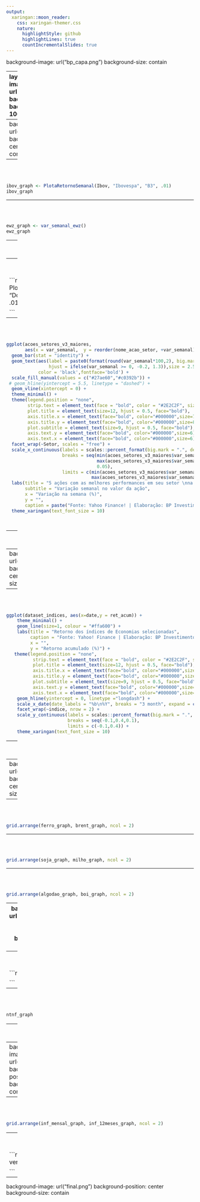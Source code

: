 ---
output:
  xaringan::moon_reader:
    css: xaringan-themer.css
    nature:
      highlightStyle: github
      highlightLines: true
      countIncrementalSlides: true
---
background-image: url("bp_capa.png")
background-size: contain

---
layout:true
background-image: url("BP_BP_Hor_PB.png")
background-size: 300px
background-position: 100% 0.5%


```{r, include=FALSE, warning=FALSE}

options(htmltools.dir.version = FALSE)

### Tamanho padrão dos gráficos -----------------
knitr::opts_chunk$set(
  fig.width=9,
  fig.height=6, 
  fig.retina=3,
 # fig.showtext = TRUE,
  out.width = "100%",
  cache = FALSE,
  echo = TRUE,
  message = FALSE, 
  warning = FALSE,
  fig.show = TRUE,
  hiline = TRUE
)


library(xaringanthemer)

xaringanthemer::style_mono_light(base_color = "#3c3c3c")


library(tidyverse)
library(Cairo)
library(gridExtra)
library(lubridate)
library(kableExtra)
library(readxl)
library(formattable)
library(sidrar)
library(rbcb)
library(ipeadatar)
library(fredr)
library(ggthemes)
library(qrmdata)
library(quantmod)
library(tidyquant)
library(ralger)
library(PerformanceAnalytics)
library(gridExtra)
library(reticulate)
library(Quandl)
library(timetk)
library(scales)
library(GetTDData)
library(RColorBrewer)
library(ggrepel)
library(XML)
library(glue)
library(bizdays)

options(scipen = 999)


```


```{r, include=FALSE, warning=FALSE}

# segunda-feira
dt_inicio_semana = as.Date("2021-11-08")

# sexta-feira
dt_fim_semana = as.Date("2021-11-12")
dt_commoditie_final_semana = "12/11/2021"


#setwd("C:\\Users\\pc\\Desktop\\BP_Investimentos\\BPMacro\\docs")
#setwd("C:\\Users\\BI-Assessor\\Desktop\\BP_Investimentos\\BPMacro\\docs")


# Configura API Fred
fred_key <- "5b0e1127100c4f575b6f76a23fcdfcfe"
fredr_set_key(fred_key)


################################################################################
######## Função - Leitura ------------------------------------------------------
################################################################################

LimpaBase <- function(Tabela){
  
  Tabela %>%
    mutate(Semana = epiweek(date),
           Ano = year(date)) %>%
    filter(!is.na(value))
}

TabelaVix <- data.frame(date = as.Date("2021-09-24"), # inserir última sexta-feira
                        series_id = "VIXCLS",
                        value = 17.75, # inserir último valor da sexta-feira
                        realtime_start = NA,
                        realtime_end = NA,
                        Semana = 38, # aumentar número da semana
                        Ano = 2021)

################################################################################
######## Baixa Tabelas ---------------------------------------------------------
################################################################################

DJCA <- fredr("DJCA") %>%
  LimpaBase()

SP500 <- fredr("SP500") %>%
  LimpaBase()

Vix <- fredr("VIXCLS") %>%
  LimpaBase() %>%
  bind_rows(TabelaVix)

Ibov <- ipeadata("GM366_IBVSP366") %>%
  LimpaBase()


Dolar <- ipeadata("GM366_ERC366") %>%
  LimpaBase()


Euro <- ipeadata("GM366_EUROC366") %>%
  LimpaBase()


################################################################################
####### Define função que plota retorno semanal --------------------------------
################################################################################

PlotaRetornoSemanal <- function(Tabela, Nome, Fonte, step) {
  
  DataMaisRecente = as.character.Date(max(Tabela$date[is.numeric(Tabela$value)]), 
                                      format = "%d/%m/%Y")
  
  
  ### condição para registrar negativos e positivos com cores diferentes ### 
  
  Tabela <- Tabela %>%
    group_by(Ano, Semana) %>%
    filter(date == max(date)) %>%
    ungroup() %>%
    mutate(VarSemanal = value/lag(value)-1) %>%
    filter(Ano == 2021) %>%
    select(VarSemanal, Semana) %>% 
    mutate(Color = ifelse(VarSemanal < 0, "negativo","green"))
    

    ggplot(Tabela, aes(x = Semana,  y = VarSemanal, fill = Color)) + 
    geom_col() + 
    geom_text(aes(label = paste0(format(round(VarSemanal*100,2), big.mark = ".", decimal.mark = ","),"%"),
                  vjust = ifelse(VarSemanal >= 0, -0.5, 1.5)),size = 2.5,
                  color = 'black',fontface='bold') +
    scale_fill_manual(values = c("#27ae60","#c0392b")) +
    geom_hline(yintercept = 0) +
    theme_minimal() +
    scale_y_continuous(labels = scales::percent_format(big.mark = ".", decimal.mark = ","),
                       breaks = seq(-1,1,step),
                       limits = c(min(Tabela$VarSemanal)-0.005, max(Tabela$VarSemanal)+0.005)) + 
  theme(legend.position = "none",
          strip.text = element_text(face = "bold", color = "#2E2C2F", size = "11"),
          plot.title = element_text(size=15, hjust = 0.5, face="bold"),
          axis.title.x = element_text(face="bold", color="#000000",size = 9),
          axis.title.y = element_text(face="bold", color="#000000",size = 9),
          plot.subtitle = element_text(size=9, hjust = 0.5, face="bold"),
          axis.text.y = element_text(face="bold", color="#000000",size = 9),
          axis.text.x = element_text(face="bold", color="#000000",size = 9)) +
    labs(title = paste(Nome, "-", "Variação Semanal"), y = "Variação",
         subtitle = paste("Última atualização:", 
                          DataMaisRecente),
         caption = paste("Fonte:", Fonte, "| Elaboração: BP Investimentos")) +
    scale_x_continuous(breaks = 1:52, expand = c(0,0.5)) +
    theme_xaringan(text_font_size = 10)
  

}


####################################################################################
###### EWZ -------------------------------------------------------------------------
####################################################################################


var_semanal_ewz <- function() {
  
  
  # Obtain Treasury yield data
  ewz <- getSymbols(Symbols = "EWZ", src = "yahoo", auto.assign = FALSE)
  
  
  # coluna com data
  ewz <- data.frame(date=index(ewz), coredata(ewz))
  
  # filtrando a partir de 2020
  ewz_fil <- ewz %>%
    dplyr::select(date, EWZ.Close) %>% 
    dplyr::rename(Close = "EWZ.Close") %>% 
    dplyr::filter(date >= "2021-01-01")
  
  # removendo NA
  ewz_fil <- na.omit(ewz_fil)
  
  ewz_fil_var <- ewz_fil %>%
  #  filter(date >= "2021-01-01") %>%
    as.data.frame() %>% 
    mutate(dia = weekdays(date),
           semana = epiweek(date)) %>% 
    filter(dia %in% c("segunda-feira", "sexta-feira")) %>% 
    mutate(var_semanal =  Close/lag(Close)-1) %>% 
    filter(dia %in% c("sexta-feira")) %>% 
    mutate(Color = ifelse(var_semanal < 0, "negativo","green"))
  
  

  DataMaisRecente <- ewz_fil_var %>% 
    slice(which.max(date)) %>% 
    select(date)
  
  
  
  graph_ewz <- ggplot(ewz_fil_var, aes(x = semana,  y = var_semanal, fill = Color)) + 
    geom_col() + 
    geom_text(aes(label = paste0(format(round(var_semanal*100,2), big.mark = ".", decimal.mark = ","),"%"),
                  vjust = ifelse(var_semanal >= 0, -0.5, 1.5)),size = 2.5,
              color = 'black',fontface='bold') +
   scale_fill_manual(values = c("#27ae60","#c0392b")) +
    geom_hline(yintercept = 0) +
    theme_minimal() +
     scale_y_continuous(labels = scales::percent_format(big.mark = ".", decimal.mark = ","),
                       breaks = seq(-1,1,0.05),
                       limits = c(min(ewz_fil_var$var_semanal)-0.05,max(ewz_fil_var$var_semanal)+ 0.05)) + 
     theme(legend.position = "none",
          strip.text = element_text(face = "bold", color = "#2E2C2F", size = "11"),
          plot.title = element_text(size=15, hjust = 0.5, face="bold"),
          axis.title.x = element_text(face="bold", color="#000000",size = 9),
          axis.title.y = element_text(face="bold", color="#000000",size = 9),
          plot.subtitle = element_text(size=9, hjust = 0.5, face="bold"),
          axis.text.y = element_text(face="bold", color="#000000",size = 9),
          axis.text.x = element_text(face="bold", color="#000000",size = 9)) +
    labs(title = paste("EWZ - Variação Semanal"),
         y = "Variação",
         x = "Semana",
         subtitle = paste("Última atualização:", 
                          format(DataMaisRecente, "%d/%m/%Y")),
         caption = paste("Fonte: Yahoo Finance! | Elaboração: BP Investimentos")) +
    scale_x_continuous(breaks = 1:52, expand = c(0,0.5)) +
    theme_xaringan(text_font_size = 10)
  
  

  
  return(graph_ewz)
  
  
}


##########################################################################################
############## Variação semanal ações ----------------------------------------------------
##########################################################################################


#################################################################
##### Função para capturar dados de setores ---------------------
#################################################################

# indicadores_acao <- function(page) {
#   
#   
#   tabela <- table_scrap(paste0("https://www.ivalor.com.br/empresas/listagem?p=",page))
#   
#   
#   return(tabela)
#   
# }
# 
# paginas <- c(1,2,3,4,5,6,7,8,9,10,11,12,13,14,15,16,17,18,19,20,21,22,23,24,25,26,27)
# 
# # aplicando loop para obter os indicadores das ações armazenados em um só dataframe
# indicadores_setores <- map_df(paginas, indicadores_acao)
# 
# indicadores_setores_v2 <- indicadores_setores %>% 
#   mutate(Ações = strsplit(as.character(Ações), " ")) %>% 
#   unnest(Ações)
# 
# indicadores_setores_v2$Ações <- str_trim(indicadores_setores_v2$Ações)
# 
# indicadores_setores_v2 <- indicadores_setores_v2 %>% filter(Ações != "")
# 
# indicadores_setores_v2 <- indicadores_setores_v2 %>% dplyr::mutate(acoes_sa = paste0(Ações, ".SA"))
# 
# 
# write.csv2(indicadores_setores_v2, "indicadores_setores_v2.csv", row.names = F)

######################################################################################
############# Buscando ações ---------------------------------------------------------
######################################################################################

# acoes_setores <- tq_get(indicadores_setores_v2$acoes_sa,
#                         from = dt_inicio_semana,
#                         to = dt_fim_semana,
#                         get = "stock.prices")
# 
# 
# # Salvando em csv ------------------------
# write.csv2(acoes_setores, "acoes_setores.csv", row.names = F)
# 
# 
# # Carregando csv -----------------------
 acoes_setores <- read.csv2("acoes_setores.csv")
 indicadores_setores_v2 <- read.csv2("indicadores_setores_v2.csv")


acoes_setores$date <- ymd(acoes_setores$date)

# Unindo com banco de setores --------------------------------
acoes_setores_v2 <- acoes_setores %>% left_join(indicadores_setores_v2, by = c("symbol" = "acoes_sa"))

# Vetor de tickets repetidos de ações ------------------------------
tickets_repetidos <- c("BIDI4.SA", "BIDI3.SA", "SAPR4.SA", "ELET6.SA")

# Removendo ações com pouco volume; Removendo ações com tickets repetidos; Filtrando seg e sex; 
# Criando a variação semanal; Criando nova coluna com o nome da ação; selecionando colunas de interesse
acoes_setores_v3 <- acoes_setores_v2 %>%
  mutate(dia = weekdays(date)) %>% 
  filter(volume >= 500000) %>% 
  filter(!symbol %in% tickets_repetidos) %>% 
  filter(dia %in% c("segunda-feira", "quinta-feira")) %>% 
  group_by(symbol) %>% 
  mutate(var_semanal =  close/lag(close)-1) %>% 
  filter(dia %in% c("quinta-feira")) %>% 
  mutate(Color = ifelse(var_semanal < 0, "negativo","green")) %>% 
  filter(date == max(date)) %>% 
  dplyr::mutate(nome_acao_setor = paste0(Empresa, " (",Ações, ")")) %>% 
  select(nome_acao_setor, date, var_semanal, dia, Color, Setor)


# 5 maiores altas da semana em cada grupo ----------------------
acoes_setores_v3_maiores <- acoes_setores_v3 %>% 
  arrange(desc(var_semanal)) %>% 
  group_by(Setor) %>%
  slice(1:5) %>% 
  filter(Setor %in% c("Bens Industriais", "Consumo Cíclico",
                      "Consumo não Cíclico", "Financeiro",
                      "Materiais Básicos", "Petróleo. Gás e Biocombustíveis",
                      "Tecnologia da Informação", "Utilidade Pública"))


# 5 menores altas da semana em cada grupo ----------------------
acoes_setores_v3_menores <- acoes_setores_v3 %>% 
  arrange(var_semanal) %>% 
  group_by(Setor) %>%
  slice(1:5) %>% 
  filter(Setor %in% c("Bens Industriais", "Consumo Cíclico",
                      "Consumo não Cíclico", "Financeiro",
                      "Materiais Básicos", "Petróleo. Gás e Biocombustíveis",
                      "Tecnologia da Informação", "Utilidade Pública"))

# 
# # Unindo bancos ---------------------------------
# acoes_setores_complete <- rbind(acoes_setores_v3_maiores, acoes_setores_v3_menores)
# 
# 
# # Selecionando setores de interesse ------------------------------------
# acoes_setores_complete <- acoes_setores_complete %>% filter(Setor %in% c("Bens Industriais", "Consumo Cíclico",
#                                                                           "Consumo não Cíclico", "Financeiro",
#                                                                           "Materiais Básicos", "Petróleo. Gás e Biocombustíveis",
#                                                                            "Tecnologia da Informação", "Utilidade Pública"))
# 
# 
# # Transformando em dataframe --------------------------------
# acoes_setores_complete <- acoes_setores_complete %>% as.data.frame()
# 
# 
# # Gráfico 1  -----------------------------------------
# 
# acoes_setores_complete_pt1 <- acoes_setores_complete %>%
#                               filter(Setor %in% c("Bens Industriais", "Consumo Cíclico",
#                                                    "Consumo não Cíclico", "Financeiro"))
# 
# 
# # Gráfico 2  -----------------------------------------
# 
# acoes_setores_complete_pt2 <- acoes_setores_complete %>%
#   filter(Setor %in% c("Materiais Básicos", "Petróleo. Gás e Biocombustíveis",
#                       "Tecnologia da Informação", "Utilidade Pública"))


##########################################################################################
############ Retorno Índices -------------------------------------------------------------
##########################################################################################




#################################################################
##### Função dos retornos e volatilidade por setor --------------
#################################################################


indexes <- c("^BVSP", "^GSPC", "^IXIC", "^FTSE", "^GDAXI", "^FCHI",
             "^STOXX50E", "^N225", "000001.SS","^KS11")


  cotacao_do_setor <- quantmod::getSymbols(indexes, # vetor com os dados
                                 src = "yahoo", # fonte
                                 from="2021-01-01", # data inicial
                                 #  to="2021-04-02", # data final
                                 periodicity="daily", # cotação diária
                                 auto.assign = T,
                                 warnings = F)
  
  china <- `000001.SS`
  
  ###################### Calculando o Retorno ######################
  
  calc_ret_index <- function(index) {
  
  # calculando o retorno 
    dataset_test <- PerformanceAnalytics::Return.calculate(index, method = "discrete")
  
  # transformando NA em zero
    dataset_test[1,] = 0 
  
  # removendo NA
    dataset_test <- na.omit(dataset_test)
    
    dataset_test <- dataset_test[,4]
  
  # pesos 
    dataset_test <- PerformanceAnalytics::Return.portfolio(dataset_test)
  
  # transformando em dataframe
    dataset_test <- data.frame(date=index(dataset_test), coredata(dataset_test))
  
  # criando coluna com nome da carteira e mudando nome do retorno // calculando retorno acumulado //  retorno começando em zero
    teste <- dataset_test %>%
    dplyr::rename(retorno_diario = "portfolio.returns") %>%
    dplyr::mutate(cr = cumprod(1 + retorno_diario)) %>%
    dplyr::mutate(ret_acum = (cr - 1)) %>% 
    dplyr::select(date, ret_acum)
  
  return(teste)
  
  }
  
  FTSE_ret <- as.data.frame(calc_ret_index(FTSE))  
  BVSP_ret <- as.data.frame(calc_ret_index(BVSP))  
  GSPC_ret <- as.data.frame(calc_ret_index(GSPC))  
  GDAXI_ret <- as.data.frame(calc_ret_index(GDAXI))  
  IXIC_ret <- as.data.frame(calc_ret_index(IXIC))  
  FCHI_ret <- as.data.frame(calc_ret_index(FCHI))  
  STOXX50E_ret <- as.data.frame(calc_ret_index(STOXX50E))  
  N225_ret <- as.data.frame(calc_ret_index(N225))  
  china_ret <- as.data.frame(calc_ret_index(china)) 
  KS11_ret <- as.data.frame(calc_ret_index(KS11))  
  
  
  FTSE_ret <- FTSE_ret %>% dplyr::mutate(indice = "FTSE 100 (Inglaterra)")
  BVSP_ret <- BVSP_ret %>% dplyr::mutate(indice = "Ibovespa (Brasil)")
  IXIC_ret <- IXIC_ret %>% dplyr::mutate(indice = "Nasdaq (EUA)")
  GSPC_ret <- GSPC_ret %>% dplyr::mutate(indice = "S&P 500 (EUA)")
  GDAXI_ret <- GDAXI_ret %>% dplyr::mutate(indice = "DAX (Alemanha)")
  FCHI_ret <- FCHI_ret %>% dplyr::mutate(indice = "CAC 40 (França)")
  STOXX50E_ret <- STOXX50E_ret %>% dplyr::mutate(indice = "Euro Stoxx 50 (Zona do Euro)")
  N225_ret <- N225_ret %>% dplyr::mutate(indice = "Nikkei 225 (Japão)")
  china_ret <- china_ret %>% dplyr::mutate(indice = "SSE Index (China)")
  KS11_ret <- KS11_ret %>% dplyr::mutate(indice = "KOSPI Index (Coreia do Sul)")
  
  
  dataset_indices <- rbind(FTSE_ret,IXIC_ret, BVSP_ret, GSPC_ret, GDAXI_ret, FCHI_ret, STOXX50E_ret, N225_ret, china_ret, KS11_ret)


  
##############################################################
##### Titulos de 10 anos USA --------------------------------
##############################################################

# Obtain Treasury yield data
t10yr <- getSymbols(Symbols = "DGS10", src = "FRED", auto.assign = FALSE)


# coluna com data
t10yr_df <- data.frame(date=index(t10yr), coredata(t10yr))

# filtrando a partir de 2020
t10yr_df_F <- t10yr_df %>% dplyr::filter(date >= "2020-01-03")

# removendo NA
t10yr_df_F <- na.omit(t10yr_df_F)



##############################################################
##### Titulos de 30 anos USA ---------------------------------
##############################################################

# Obtain Treasury yield data
t30yr <- getSymbols(Symbols = "DGS30", src = "FRED", auto.assign = FALSE)

# coluna com data
t30yr_df <- data.frame(date=index(t30yr), coredata(t30yr))

# filtrando a partir de 2020
t30yr_df_F <- t30yr_df %>% dplyr::filter(date >= "2020-01-01")

# removendo NA
t30yr_df_F <- na.omit(t30yr_df_F)



##############################################################
##### Titulos de 5 anos USA ---------------------------------
##############################################################

# Obtain Treasury yield data
t05yr <- getSymbols(Symbols = "DGS5", src = "FRED", auto.assign = FALSE)

# coluna com data
t05yr_df <- data.frame(date=index(t05yr), coredata(t05yr))

# filtrando a partir de 2020
t05yr_df_F <- t05yr_df %>% dplyr::filter(date >= "2020-01-01")

# removendo NA
t05yr_df_F <- na.omit(t05yr_df_F)


##################################################################
############### Gráfico com todos os titulos ---------------------
##################################################################

# juntando todos os bounds
all_bounds <- list(t10yr_df_F, t30yr_df_F, t05yr_df_F) %>%
               purrr::reduce(full_join, by = "date")

# renomeando as colunas
all_bounds <- all_bounds %>% dplyr::rename(`30 anos` = "DGS30",
                                    `10 anos` = "DGS10",
                                    `5 anos` = "DGS5")

# transformando dataset em long
all_bounds_gather <- all_bounds %>% gather(titulo_ano, rendimento, -date)

# observando se tem NA
which(is.na(all_bounds_gather$rendimento), arr.ind=TRUE)

# definindo a ordem da legenda
all_bounds_gather$titulo_ano <- factor(all_bounds_gather$titulo_ano,
                                       levels = c("5 anos",
                                                  "10 anos",
                                                  "30 anos"))




################################################################################
#################### Commodities --------------------------------------------------
################################################################################


# usando a versão e o enviroment desejado do Anaconda ----------------------
#use_python("C:\\Users\\pc\\anaconda3\\python.exe", required = TRUE)


# conferindo a versão e o enviroment ----------------------------
#repl_python()


#reticulate::py_install("investpy", pip = TRUE, envname = "r-reticulate")



# pacotes Python ------------------------------------
pd <- import("pandas")
# matplotlib <- import("matplotlib")
# random <- import("random")
# statsmodels <- import("statsmodels")
# np <- import("numpy")
# math <- import("math")
wb <- import("pandas_datareader")
investpy <- import("investpy")



############ Petróleo -------------------------------------

# Crude Oil Futures, Continuous Contract #1 (CL1) (Front Month)


search_result_brent <- investpy$search_quotes(text = "Brent Oil", n_results = as.integer(1))


brent_futuro <- search_result_brent$retrieve_historical_data(from_date = '01/01/2020', to_date = dt_commoditie_final_semana)


# coluna com data
brent_futuro$data <- row.names(brent_futuro)
brent_futuro$data <- ymd(brent_futuro$data)


brent_graph <- ggplot(brent_futuro, aes(x = data, y = Close)) +
  geom_line(size = 1.1, colour = "#ffa600") +
  labs(y="Preço do contrato futuro (em Dólar)", x="", fill="",
       title = "Petróleo Brent Futuros - Dez 21 (BZ1)",
       caption = "Fonte: Investing.com | Elaboração: BP Investimentos",
       colour = "") +
  theme_minimal() +
  theme(legend.position = "bottom",
        strip.text = element_text(face = "bold", size = "11"),
        plot.title = element_text(size=17, hjust = 0.5, face="bold"),
        plot.subtitle = element_text(color = "dodgerblue4", hjust = 0.5, face="bold", size = 12),
        axis.text.y = element_text(face="bold", color="#000000",size=10),
        axis.text.x = element_text(face="bold", color="#000000",size=10),
        axis.title.y = element_text(size = 10)) +
  scale_y_continuous(labels = scales::dollar_format(prefix = "US$",
                                                    big.mark = ".",
                                                    decimal.mark = ","),
                     breaks = c(15,25,35,45,55,65,75,85,95),
                     limits = c(15,95)) +
  scale_x_date(date_labels = "%b\n%Y", breaks = "3 month") +
  theme_xaringan(text_font_size = 10)


############## Ferro ---------------------------------------

# https://br.investing.com/commodities/iron-ore-62-cfr-futures-streaming-chart

search_result <- investpy$search_quotes(text = "Iron CFR Futures", n_results = as.integer(1))


ferro_futuros <- search_result$retrieve_historical_data(from_date = '01/01/2020', to_date = dt_commoditie_final_semana)


# coluna com data
ferro_futuros$data <- row.names(ferro_futuros)
ferro_futuros$data <- ymd(ferro_futuros$data)


ferro_graph <- ggplot(ferro_futuros, aes(x = data, y = Close)) +
  geom_line(size = 1.1, colour = "#ffa600") +
  labs(y="Preço do contrato futuro (em Dólar)", x="", fill="",
       title = "Minério de ferro 62% Futuros",
       caption = "Fonte: Investing.com | Elaboração: BP Investimentos",
       colour = "") +
  theme_minimal() +
  theme(legend.position = "bottom",
        strip.text = element_text(face = "bold", size = "11"),
        plot.title = element_text(size=17, hjust = 0.5, face="bold"),
        plot.subtitle = element_text(color = "dodgerblue4", hjust = 0.5, face="bold", size = 12),
        axis.text.y = element_text(face="bold", color="#000000",size=10),
        axis.text.x = element_text(face="bold", color="#000000",size=10),
        axis.title.y = element_text(size = 10)) +
  scale_y_continuous(labels = scales::dollar_format(prefix = "US$",
                                                    big.mark = ".",
                                                    decimal.mark = ","),
                     breaks = c(70,110,150,190,230),
                     limits = c(70, 230)) +
  scale_x_date(date_labels = "%b\n%Y", breaks = "3 month") +
  theme_xaringan(text_font_size = 10)



############ Soja -------------------------------------


search_result_soja <- investpy$search_quotes(text = "us-soybeans", n_results = as.integer(1))


soja_futuro <- search_result_soja$retrieve_historical_data(from_date = '01/01/2020', to_date = dt_commoditie_final_semana)


# coluna com data
soja_futuro$data <- row.names(soja_futuro)
soja_futuro$data <- ymd(soja_futuro$data)


soja_graph <- ggplot(soja_futuro, aes(x = data, y = Close)) +
  geom_line(size = 1.1, colour = "#ffa600") +
  labs(y="Preço do contrato futuro (em Dólar)", x="", fill="",
       title = "Soja NY Futuros - Nov 21 (ZSX1)",
       caption = "Fonte: Investing.com | Elaboração: BP Investimentos",
       colour = "") +
  theme_minimal() +
  theme(legend.position = "bottom",
        strip.text = element_text(face = "bold", size = "11"),
        plot.title = element_text(size=17, hjust = 0.5, face="bold"),
        plot.subtitle = element_text(color = "dodgerblue4", hjust = 0.5, face="bold", size = 12),
        axis.text.y = element_text(face="bold", color="#000000",size=10),
        axis.text.x = element_text(face="bold", color="#000000",size=10),
        axis.title.y = element_text(size = 10)) +
  scale_y_continuous(labels = scales::dollar_format(prefix = "US$",
                                                    big.mark = ".",
                                                    decimal.mark = ","),
                     breaks = seq(800,1800,200),
                     limits = c(800,1800)) +
  scale_x_date(date_labels = "%b\n%Y", breaks = "3 month") +
  theme_xaringan(text_font_size = 10)


############ Milho -------------------------------------


search_result_milho <- investpy$search_quotes(text = "us-corn", n_results = as.integer(1))


milho_futuro <- search_result_milho$retrieve_historical_data(from_date = '01/01/2020', to_date = dt_commoditie_final_semana)


# coluna com data
milho_futuro$data <- row.names(milho_futuro)
milho_futuro$data <- ymd(milho_futuro$data)


milho_graph <- ggplot(milho_futuro, aes(x = data, y = Close)) +
  geom_line(size = 1.1, colour = "#ffa600") +
  labs(y="Preço do contrato futuro (em Dólar)", x="", fill="",
       title = "Milho NY Futuros - Dez 21 (ZCZ1)",
       caption = "Fonte: Investing.com | Elaboração: BP Investimentos",
       colour = "") +
  theme_minimal() +
  theme(legend.position = "bottom",
        strip.text = element_text(face = "bold", size = "11"),
        plot.title = element_text(size=17, hjust = 0.5, face="bold"),
        plot.subtitle = element_text(color = "dodgerblue4", hjust = 0.5, face="bold", size = 12),
        axis.text.y = element_text(face="bold", color="#000000",size=10),
        axis.text.x = element_text(face="bold", color="#000000",size=10),
        axis.title.y = element_text(size = 10)) +
  scale_y_continuous(labels = scales::dollar_format(prefix = "US$",
                                                    big.mark = ".",
                                                    decimal.mark = ","),
                     breaks = seq(250,800,100),
                     limits = c(250,800)) +
  scale_x_date(date_labels = "%b\n%Y", breaks = "3 month") +
  theme_xaringan(text_font_size = 10)


############ Algodão -------------------------------------


search_result_algodao <- investpy$search_quotes(text = "us-cotton-no.2", n_results = as.integer(1))


algodao_futuros <- search_result_algodao$retrieve_historical_data(from_date = '01/01/2020', to_date = dt_commoditie_final_semana)


# coluna com data
algodao_futuros$data <- row.names(algodao_futuros)
algodao_futuros$data <- ymd(algodao_futuros$data)


algodao_graph <- ggplot(algodao_futuros, aes(x = data, y = Close)) +
  geom_line(size = 1.1, colour = "#ffa600") +
  labs(y="Preço do contrato futuro (em Dólar)", x="", fill="",
       title = "Algodão NY nº2 Futuros - Dez 21 (CTZ1)",
       caption = "Fonte: Investing.com | Elaboração: BP Investimentos",
       colour = "") +
  theme_minimal() +
  theme(legend.position = "bottom",
        strip.text = element_text(face = "bold", size = "11"),
        plot.title = element_text(size=17, hjust = 0.5, face="bold"),
        plot.subtitle = element_text(color = "dodgerblue4", hjust = 0.5, face="bold", size = 12),
        axis.text.y = element_text(face="bold", color="#000000",size=10),
        axis.text.x = element_text(face="bold", color="#000000",size=10),
        axis.title.y = element_text(size = 10)) +
  scale_y_continuous(labels = scales::dollar_format(prefix = "US$",
                                                    big.mark = ".",
                                                    decimal.mark = ","),
                     breaks = seq(40,120,20),
                     limits = c(40,120)) +
  scale_x_date(date_labels = "%b\n%Y", breaks = "3 month") +
  theme_xaringan(text_font_size = 10)



############ Boi Gordo -------------------------------------


search_result_boi_gordo <- investpy$search_quotes(text = "live-cattle", countries = as.list("brazil"), n_results = as.integer(1))


boi_gordo_futuros <- search_result_boi_gordo$retrieve_historical_data(from_date = '01/01/2020', to_date = dt_commoditie_final_semana)


# coluna com data
boi_gordo_futuros$data <- row.names(boi_gordo_futuros)
boi_gordo_futuros$data <- ymd(boi_gordo_futuros$data)


boi_graph <- ggplot(boi_gordo_futuros, aes(x = data, y = Close)) +
  geom_line(size = 1.1, colour = "#ffa600") +
  labs(y="Preço do contrato futuro (em Real)", x="", fill="",
       title = "Boi Gordo Futuros - Out 21 (BGIc1)",
       caption = "Fonte: Investing.com | Elaboração: BP Investimentos",
       colour = "") +
  theme_minimal() +
  theme(legend.position = "bottom",
        strip.text = element_text(face = "bold", size = "11"),
        plot.title = element_text(size=17, hjust = 0.5, face="bold"),
        plot.subtitle = element_text(color = "dodgerblue4", hjust = 0.5, face="bold", size = 12),
        axis.text.y = element_text(face="bold", color="#000000",size=10),
        axis.text.x = element_text(face="bold", color="#000000",size=10),
        axis.title.y = element_text(size = 10)) +
  scale_y_continuous(labels = scales::dollar_format(prefix = "R$",
                                                    big.mark = ".",
                                                    decimal.mark = ","),
                     breaks = seq(180,330,30),
                     limits = c(180,330)) +
  scale_x_date(date_labels = "%b\n%Y", breaks = "3 month") +
  theme_xaringan(text_font_size = 10)



##############################################################################################
########### RENDA FIXA -----------------------------------------------------------------------
##############################################################################################


# fazendo download das NTN-B's
GetTDData::download.TD.data('NTN-B')
ntnb <- GetTDData::read.TD.files(dl.folder = 'TD Files',
                                 asset.codes = 'NTN-B')


ntnb <- ntnb %>% filter(asset.code !="NTN-B 150535")



download.TD.data('NTN-F')
ntnf <- read.TD.files(dl.folder = 'TD Files',
                      asset.codes = 'NTN-F')


# filtrando a data de referência a partir de 2020
ntnb <- ntnb %>% filter(ref.date >= '2021-01-01')
ntnf <- ntnf %>% filter(ref.date >= '2021-01-01')



# gráfico das NTN-B's

ntnb_graph <- ggplot(ntnb, aes(x=ref.date, y=yield.bid*100, colour=asset.code))+
geom_line(size = 1.1)+
scale_x_date(breaks = date_breaks("1 month"),
               labels = date_format("%b\n%Y"))+
theme(axis.text.x=element_text(angle=45, hjust=1))+
      labs(x='', y='Rendimento anual (% a.a.)', colour = "Código",
      title='Tesouro IPCA+',
      subtitle = "Data de Referência: 01/01/2021",
      caption='Fonte: Tesouro Direto | Elaboração: BP Investimentos') +
theme_minimal() +
  theme(legend.position = "bottom",
        legend.title = element_text(size = 10),
        legend.text = element_text(size = 8),
        strip.text = element_text(face = "bold", size = "11"),
        plot.title = element_text(size=17, hjust = 0.5, face="bold"),
        plot.subtitle = element_text(hjust = 0.5, face="bold", size = 12),
        axis.text.y = element_text(face="bold", color="#000000",size=10),
        axis.text.x = element_text(face="bold", color="#000000",size=10),
        axis.title.y = element_text(size = 10)) + 
scale_y_continuous(labels = scales::number_format(decimal.mark = ",", big.mark = "."),
                     breaks = seq(1,6,0.5),
                     limits = c(1,6)) +
scale_colour_manual(values = c("#16a085","#341f97","#ff9ff3",
                               "#2980b9","#c0392b",
                               "#8e44ad","#f9ca24","#2c3e50",
                               "#95a5a6"),
                    drop = FALSE,
                    guide = guide_legend(
                      direction = "horizontal",
                      keyheight = unit(2, units = "mm"), 
                      keywidth = unit(25/length(labels), units = "mm"),
                      title.position = 'top',
                      title.hjust = 0.5,
                      label.hjust = 0.5,
                      nrow = 1,
                      byrow = TRUE,
                      reverse = FALSE,
                      label.position = "bottom")) +
  theme_xaringan(text_font_size = 10)



# gráfico das NTN-F's
 ntnf_graph <- ggplot(ntnf, aes(x=ref.date, y=yield.bid*100, colour=asset.code))+
    geom_line(size = 1.2)+
   # geom_hline(yintercept=0, colour='black')+
    scale_x_date(breaks = date_breaks("1 month"),
                 labels = date_format("%b\n%Y"))+
    labs(x='', y='Rendimento anual (% a.a.)', colour = "Código",
         title='Tesouro Prefixado com Juros Semestrais',
         subtitle = "Data de Referência: 01/01/2021",
      caption='Fonte: Tesouro Direto | Elaboração: BP Investimentos') +
   theme_minimal() +
  theme(legend.position = "bottom",
        legend.title = element_text(size = 10),
        legend.text = element_text(size = 8),
        strip.text = element_text(face = "bold", size = "11"),
        plot.title = element_text(size=17, hjust = 0.5, face="bold"),
        plot.subtitle = element_text(hjust = 0.5, face="bold", size = 12),
        axis.text.y = element_text(face="bold", color="#000000",size=10),
        axis.text.x = element_text(face="bold", color="#000000",size=10),
        axis.title.y = element_text(size = 10)) + 
scale_y_continuous(labels = scales::number_format(decimal.mark = ",", big.mark = "."),
                   breaks = seq(4,14,1),
                   limits = c(4,14)) +
scale_colour_manual(values = c("#173F5F", "#20639B", "#3CAEA3", "#F6D55C", "#ED553B"),
                    drop = FALSE,
                    guide = guide_legend(
                      direction = "horizontal",
                      keyheight = unit(2, units = "mm"), 
                      keywidth = unit(35/length(labels), units = "mm"),
                      title.position = 'top',
                      title.hjust = 0.5,
                      label.hjust = 0.5,
                      nrow = 1,
                      byrow = TRUE,
                      reverse = FALSE,
                      label.position = "bottom")) +
  theme_xaringan(text_font_size = 10)
 

 
########### Prefixado -------------------------------------------------
 
# 
# # Data de refrência -----------------
# dt_prefix = as.Date("2021-11-12")
# 
# 
# ####################################################################
# ### Taxa DI --------------------------------------------------------
# ####################################################################
# 
# 
# cdi <- get_series(c(CDI = 4389), start_date = "2010-01-02")
# 
# # cdi[2976,1] <- as.Date("2021-11-05")
# # cdi[2976,2] <- as.numeric(7.65)
# 
# ####################################################################
# ### Captando e tratando dados --------------------------------------
# ####################################################################
# 
# ### Pesquisa por pregão B3
# 
# # http://www.b3.com.br/pt_br/market-data-e-indices/servicos-de-dados/market-data/historico/boletins-diarios/pesquisa-por-pregao/pesquisa-por-pregao/>
# 
# ### Leitura do arquivo Pricing Report BVBG.086
# 
# # <http://www.b3.com.br/data/files/99/04/3A/E5/38B80710E7BCA507DC0D8AA8/Catalogo%20de%20Taxonomia%20UP2DATA%20-%20Portugues.pdf>
# 
# 
# # Link para o arquivo ----------------------
# url = format(dt_prefix, "http://www.b3.com.br/pesquisapregao/download?filelist=PR%y%m%d.zip")
# 
# download.file(url, destfile = "pesquisa-pregao.zip", method = "auto")
# 
# 
# # Arquivo vem zipado 2x. Primeiro zip ------------------------
# filename_0 <- "pesquisa-pregao.zip"
# 
# # Segundo zip -----------------------------
# filename = format(dt_prefix, "PR%y%m%d.zip")
# 
# # Descompactando arquivos ------------------
# files = unzip(filename_0)
# files = unzip(files)
# 
# fname = max(files)
# 
# 
# negDoc = xmlInternalTreeParse(fname)
# negs = getNodeSet(negDoc, "//d:PricRpt", c(d="urn:bvmf.217.01.xsd"))
# negs[[1]]
# 
# 
# # Função para filtrar dados DI 1 ---------------------
# filtrando_contratos_DI1 <- function(node) {
#   ticker <- xmlValue(node[['SctyId']][['TckrSymb']])
#   if (str_detect(ticker, "^DI1")) {
#     extraindo_dados_DI1(ticker, node)
#   } else {
#     NULL
#   }
# }
# 
# ### Pesquisa por pregão B3
# # Função para extrair dados DI 1 ---------------------------
# extraindo_dados_DI1 <- function(ticker, node) {
#   refdate <- xmlValue(node[['TradDt']][['Dt']])
#   attrib <- node[['FinInstrmAttrbts']]
# 
#   data.frame(
#     refdate = refdate,
#     ticker = ticker,
#     contratos_em_aberto = as.numeric(xmlValue(attrib[['OpnIntrst']])),
#     n_negocios = as.numeric(xmlValue(attrib[['RglrTxsQty']])),
#     contratos_negociados = as.numeric(xmlValue(attrib[['FinInstrmQty']])),
#     volume_reais = as.numeric(xmlValue(attrib[['NtlFinVol']])),
#     valor_fechamento = as.numeric(xmlValue(attrib[['LastPric']])),
#     valor_ajuste_taxa = as.numeric(xmlValue(attrib[['AdjstdQtTax']])),
#     valor_ajuste = as.numeric(xmlValue(attrib[['AdjstdQt']])),
#     preco_abertura = as.numeric(xmlValue(attrib[['FrstPric']])),
#     preco_minimo = as.numeric(xmlValue(attrib[['MinPric']])),
#     preco_maximo = as.numeric(xmlValue(attrib[['MaxPric']])),
#     preco_medio = as.numeric(xmlValue(attrib[['TradAvrgPric']])),
#     stringsAsFactors = FALSE)
# }
# 
# 
# # Criando dataframe com dados XML ---------------------------
# #debugonce(extraindo_dados_DI1)
# negs_df <- negs %>% map_df(filtrando_contratos_DI1)
# 
# 
# # Organizando dataframe ------------------------
# negs_df %>%
#   arrange(desc(contratos_em_aberto))
# 
# 
# ### Gerando as datas de vencimento
# # Os códigos de vencimento seguem a convenção da B3
# #Os contratos futuros de DI1 tem vencimento no primeiro dia útil do mês
# 
# contract_to_maturity <- function(x) {
#   maturity_code <- str_sub(x, -3)
# 
#   year <- as.integer( str_extract(maturity_code, "\\d\\d$") ) + 2000
# 
#   m_ <- c(F = 1, G = 2, H = 3, J = 4, K = 5, M = 6, N = 7, Q = 8, U = 9, V = 10, X = 11, Z = 12)
#   month_code <- str_extract(maturity_code, "^.")
#   month <- m_[month_code] %>%
#     str_pad(2, pad = "0")
# 
#   glue("{year}-{month}-01") %>% as.Date()
# 
# }
# 
# 
# # Criando dataframe com dados XML ---------------------------
# 
# #debugonce(contract_to_maturity)
# 
# 
# negs_df <- negs_df %>%
#   mutate(vencimento = contract_to_maturity(ticker))
# 
# 
# refdate <- negs_df$refdate[1]
# 
# 
# 
# ##### Construindo a curva de taxas de juros prefixados ---------------
# 
# # incluir o primeiro vértice a curva de juros
# v_cdi <- cdi %>%
#   filter(date == refdate) %>%
#   mutate(
#     DataRef = refdate,
#     Vencimento = offset(DataRef, 1, "Brazil/ANBIMA"),
#     DU = 1,
#     Taxa = CDI) %>%
#   select(DataRef, Vencimento, DU, Taxa)
# 
# #v_cdi
# 
# v_di1 <- negs_df %>%
#   mutate(
#     VencimentoAj = following(vencimento, "Brazil/ANBIMA"),
#     DU = bizdays(refdate, VencimentoAj, "Brazil/ANBIMA")
#   ) %>%
#   rename(
#     DataRef = refdate,
#     Vencimento = VencimentoAj,
#     Taxa = valor_ajuste_taxa) %>%
#   select(DataRef, Vencimento, DU, Taxa)
# 
# #v_di1
# 
# curva_pre <- rbind(v_cdi, v_di1) %>% arrange(DU)
# 
# 
# write.csv2(curva_pre, paste0("curva-pre_", dt_prefix,".csv"), row.names = F)


### gráfico -----


curva_seg <- read.csv2("curva-pre_2021-11-05.csv")

curva_sex <- read.csv2("curva-pre_2021-11-12.csv")



curvas <- rbind(curva_seg, curva_sex)


curvas$DataRef <- ymd(curvas$DataRef)
curvas$Vencimento <- ymd(curvas$Vencimento)


curvas$dia_semana <- weekdays(curvas$DataRef)


curvas$dia_semana <- paste0(format(curvas$DataRef, "%d/%m/%Y")," (", curvas$dia_semana, ")")


#curva_pre

plot_curvas_pre <- ggplot(curvas, aes(x = Vencimento, y = Taxa, colour = dia_semana, group = dia_semana)) +
  geom_line(size = 1.2) +
  theme_minimal() +
  labs(title = "Curvas de Juros (ETTJ Prefixado)",
       subtitle = "ETTJ = Estrutura a Termo da Taxa de Juros",
       colour = "",
       caption = "Fonte: B3 | Elaboração: BP Investimentos") +
    scale_x_date(date_labels = "%Y", breaks = "1 year", expand = c(0,100)) +
  theme(legend.position = "top",
          plot.caption = element_text(size= 10),
          legend.text = element_text(size = 11),
          strip.text = element_text(face = "bold", color = "#2E2C2F", size = "11"),
          plot.title = element_text(size=17, color = "black", hjust = 0.5, face="bold"),
          plot.subtitle = element_text(face="italic", size = 8, hjust = 0.5),
          axis.text.y = element_text(face="bold", color="#000000",size=10),
          axis.text.x = element_text(face="bold", color="#000000",size=10),
          axis.title.x = element_text(size = 10),
          axis.title.y = element_text(size = 10)) +
    scale_color_manual(values = c("#003f5c", "#bc5090"),
                       drop = FALSE,
                       guide = guide_legend(
                         direction = "horizontal",
                         keyheight = unit(2, units = "mm"), 
                         keywidth = unit(60/length(labels), units = "mm"),
                         label.hjust = 0.5,
                         nrow = 1,
                         byrow = TRUE,
                         reverse = FALSE,
                         label.position = "top")) +
  theme_xaringan(text_font_size = 10)
 

################################################################################
#################### Inflação --------------------------------------------------
################################################################################

 
inflacao <- '/t/1737/n1/all/v/2266/p/all/d/v2266%2013' %>%
  get_sidra(api=.) %>%
  mutate(date = parse_date(`Mês (Código)`, format="%Y%m")) %>%
  rename(indice = Valor) %>%
  mutate(inflacao_mensal = (indice/lag(indice,1)-1)*100,
         inflacao_anual = (indice/lag(indice,12)-1)*100) %>%
  select(date, indice, inflacao_mensal, inflacao_anual)
 
 
######### Inflação mensal ########

### condição para registrar negativos e positivos com cores diferentes ### 
inflacao <- inflacao %>% mutate(Color = ifelse(inflacao_mensal < 0, "negativo","green"))

 
inflacao_12 <- inflacao %>% filter(date >= "2021-01-01")


### gráfico em barras ### 
inf_mensal_graph <- ggplot(data=inflacao_12, aes(x = date, y = inflacao_mensal, fill = Color)) +
  geom_bar(position = "dodge", stat = "identity") +
  labs(y="% a.m.",
       x="",
       title = "Inflação mensal medida pelo IPCA",
       caption = "Fonte: Índice de Preços ao Consumidor Amplo (IPCA) - IBGE | Elaboração: BP Investimentos") +
  geom_hline(yintercept = 0) +
  geom_text(aes(label = paste0(format(round(inflacao_mensal,2), big.mark = ".", decimal.mark = ","),"%"),
                vjust = ifelse(inflacao_mensal >= 0, -0.5, 1.5)),size = 3,
            color = 'black',fontface='bold') +
  theme_minimal() +
  theme(legend.position = "none",
          strip.text = element_text(face = "bold", color = "#2E2C2F", size = "11"),
          plot.title = element_text(size=11, hjust = 0.5, face="bold"),
          axis.title.x = element_text(face="bold", color="#000000",size = 7),
          axis.title.y = element_text(face="bold", color="#000000",size = 7),
          plot.subtitle = element_text(size=9, hjust = 0.5, face="bold"),
          axis.text.y = element_text(face="bold", color="#000000",size = 7),
          axis.text.x = element_text(face="bold", color="#000000",size = 7)) +
  scale_x_date(date_labels = "%b\n%Y", breaks = "1 month", expand = c(0,1)) +
  scale_fill_manual(values = c("#27ae60","#c0392b")) +
  scale_y_continuous(breaks = seq(0,max(inflacao_12$inflacao_mensal) + 0.2, 0.1),
                     labels = scales::number_format(big.mark = ".", decimal.mark = ",", accuracy = 0.01),
                     limits = c(0, max(inflacao_12$inflacao_mensal) + 0.2)) +
  theme_xaringan(text_font_size = 7)



########### Inflação em 12 meses #############


ultimo_valor <- inflacao %>% # last trading day
                slice(which.max(date))


inf_12meses_graph <- ggplot(data = inflacao %>% filter(date > "2020-01-01"), aes(x = date, y = inflacao_anual)) +
  geom_line(size = 1, colour = "#ffa600") +
  labs(title = "Inflação acumulada em 12 meses",
       caption = "Fonte: Índice de Preços ao Consumidor Amplo (IPCA) - IBGE | Elaboração: BP Investimentos",
       x='',
       y="% a.a.") +
  theme_minimal() +
  theme(legend.position = "none",
          strip.text = element_text(face = "bold", color = "#2E2C2F", size = "11"),
          plot.title = element_text(size=11, hjust = 0.5, face="bold"),
          axis.title.x = element_text(face="bold", color="#000000",size = 7),
          axis.title.y = element_text(face="bold", color="#000000",size = 7),
          plot.subtitle = element_text(size=9, hjust = 0.5, face="bold"),
          axis.text.y = element_text(face="bold", color="#000000",size = 7),
          axis.text.x = element_text(face="bold", color="#000000",size = 7)) +
  scale_y_continuous(labels = scales::number_format(big.mark = ".", decimal.mark = ",", accuracy = 0.01)) +
  scale_x_date(date_labels = "%b\n%Y", breaks = "3 month", expand = c(0,15)) +
  geom_label_repel(data = ultimo_valor,
                   aes(label = paste0(round(inflacao_anual,2),"%")),
                   color = 'black',
                   fontface = "bold",
                   fill = '#ffa600') +
  theme_xaringan(text_font_size = 7)



############# Contribuição por grupo ################


# variação dos grupos ao longo do mês
variacao <- '/t/7060/n1/all/v/63/p/all/c315/7170,7445,7486,7558,7625,7660,7712,7766,7786/d/v63%202' %>%
  get_sidra(api=.) %>%
  mutate(date = parse_date(`Mês (Código)`, format='%Y%m')) %>%
  select(date, "Geral, grupo, subgrupo, item e subitem", Valor) %>%
  pivot_wider(names_from = "Geral, grupo, subgrupo, item e subitem",
              values_from = Valor)

# peso de cada produto ao longo do mês
peso <- '/t/7060/n1/all/v/66/p/all/c315/7170,7445,7486,7558,7625,7660,7712,7766,7786/d/v66%204' %>%
  get_sidra(api=.) %>%
  mutate(date = parse_date(`Mês (Código)`, format='%Y%m')) %>%
  select(date, "Geral, grupo, subgrupo, item e subitem", Valor) %>%
  pivot_wider(names_from = "Geral, grupo, subgrupo, item e subitem",
              values_from = Valor)

# calculando a contribuição de cada grupo
contribuicao <- (variacao[,-1]*peso[,-1]/100) %>%
  mutate(date = variacao$date) %>%
  select(date, everything())


### Inflação
inflacao_grupo <- '/t/1737/n1/all/v/2266/p/all/d/v2266%2013' %>%
  get_sidra(api=.) %>%
  mutate(date = parse_date(`Mês (Código)`, format="%Y%m")) %>%
  rename(indice = Valor) %>%
  mutate(inflacao_mensal = (indice/lag(indice,1)-1)*100,
         inflacao_anual = (indice/lag(indice,12)-1)*100) %>%
  select(date, indice, inflacao_mensal, inflacao_anual)


inflacao_grupo <- inflacao_grupo %>% filter("2021-01-01" <= date & date <= "2021-10-01")

# criando coluna com apenas o mês/ano
contribuicao$mes_ano <- format(contribuicao$date, "%Y%m")
inflacao_grupo$mes_ano <- format(inflacao_grupo$date, "%Y%m")

inflacao_grupo$date <- NULL
inflacao_grupo$indice <- NULL

# unindo contribuição com a inflação
contribuicao <- inner_join(contribuicao, inflacao_grupo, by="mes_ano")

# transformando dataset em 'long'
contribuicao2 <- contribuicao %>% gather("setor","variação",-c(date,mes_ano,inflacao_mensal,inflacao_anual ))

# renomenado coluna setor
contribuicao2$setor <-  recode(contribuicao2$setor,
                               `1.Alimentação e bebidas` = "Alimentação e bebidas",
                               `2.Habitação` = "Habitação",
                               `3.Artigos de residência` =  "Artigos de residência",
                               `4.Vestuário` = "Vestuário",
                               `5.Transportes` = "Transportes",
                               `6.Saúde e cuidados pessoais` = "Saúde e cuidados pessoais",
                               `7.Despesas pessoais` = "Despesas pessoais",
                               `8.Educação` = "Educação",
                               `9.Comunicação` = "Comunicação")




# criando coluna com nome do mês
contribuicao2$mes <- month(contribuicao2$date)

# ajustando a ordem dos meses
contribuicao2 <- contribuicao2 %>% mutate(mes = factor(case_when(mes == 1 ~ "Janeiro",
                                                mes == 2 ~ "Fevereiro",
                                                mes == 3 ~ "Março",
                                                mes == 4 ~ "Abril",
                                                mes == 5 ~ "Maio",
                                                mes == 6 ~ "Junho",
                                                mes == 7 ~ "Julho",
                                                mes == 8 ~ "Agosto",
                                                mes == 9 ~ "Setembro",
                                                mes == 10 ~ "Outubro",
                                                mes == 11 ~ "Novembro",
                                                mes == 12 ~ "Dezembro"),
                         levels = c("Janeiro","Fevereiro","Março","Abril","Maio","Junho",
                                    "Julho", "Agosto", "Setembro", "Outubro", "Novembro", "Dezembro")))


# condição para registrar negativos e positivos com cores diferentes
contribuicao2 <- contribuicao2 %>% mutate(Color = ifelse(variação < 0, "negativo","green"))

# ordenando setores
contribuicao2$setor <-  factor(contribuicao2$setor, levels = c("Vestuário",
                                                               "Transportes",
                                                               "Saúde e cuidados pessoais",
                                                               "Habitação",
                                                               "Educação",
                                                               "Despesas pessoais",
                                                               "Comunicação",
                                                               "Artigos de residência",
                                                               "Alimentação e bebidas"))

# gráfico de impacto mensal por grupo, separado por mês
vertical_sep_ipca <- ggplot(contribuicao2, aes(x=variação,y=setor,fill=Color))+
  geom_col() +
  labs(x="", y="", subtitle = "Variação acumulada em 2021 (%): 8,24\nVariação acumulada em 12 meses (%): 10,67", fill="",
       caption = "Fonte: Índice de Preços ao Consumidor Amplo (IPCA) - IBGE | Elaboração: BP Investimentos",
       title = "Contribuição, em pontos percentuais, de cada grupo do IPCA na inflação mensal. 2021") +
  geom_vline(xintercept = 0) +
  # geom_text(aes(label= round(variação,4)), size = 1.6, position = position_dodge(width = 0.85),
  #           hjust = ifelse(contribuicao2$variação >= 0,-0.1, 1.1), color = 'black',fontface='bold') +
  facet_wrap(~mes, ncol = 4) +
  geom_text(aes(x = variação + 0.08 * sign(variação), label= round(variação,4)), 
            position = position_dodge(width = 0.9), 
            size = 1.8, color = 'black',fontface='bold') +
  theme_minimal() +
  theme(plot.title = element_text(face="bold", size = 12),
        plot.subtitle = element_text(face="italic", size = 8),
        plot.caption = element_text(size = 8),
        axis.title.x = element_text(size=9, colour = "black"),
        axis.title.y = element_text(size=9,  colour = "black"),
        axis.text.y = element_text(face="bold", color="#000000", 
                                   size=6),
        axis.text.x = element_text(face="bold", color="#000000", 
                                   size=6),
        legend.position = "none") +
  scale_x_continuous(limits = c(min(contribuicao2$variação) - 0.1, max(contribuicao2$variação) + 0.1),
                     breaks = seq(min(contribuicao2$variação) - 0.1, max(contribuicao2$variação) + 0.1, 0.2),
                     labels = scales::number_format(big.mark = ".", decimal.mark = ",", accuracy = 0.1)) +
  scale_fill_manual(values = c("#27ae60","#c0392b")) +
  theme_xaringan(text_font_size = 10)


# NA to "-" -------------------------------
opts <- options(knitr.kable.NA = "-")



```


```{css, echo=F}

  .remark-slide thead, .remark-slide tr:nth-child(odd) {
        background-color:  #84ace8;
      
  }

  .remark-slide thead, .remark-slide tr:nth-child(even) {
        background-color:  #ecf0f1;
  }
  
```

---
background-image: url("var_semanal.png")
background-position: center
background-size: contain

---


<br />
<br />


```{r echo=FALSE}

ibov_graph <- PlotaRetornoSemanal(Ibov, "Ibovespa", "B3", .01)
ibov_graph

```


---


<br />
<br />


```{r echo=FALSE}

ewz_graph <- var_semanal_ewz()
ewz_graph

```
  
---
<br />
<br />


```{r echo=FALSE}


sp500_plot <- PlotaRetornoSemanal(SP500, "S&P 500", "FED", .01)
sp500_plot

```


---
<br />
<br />


```{r echo=FALSE}


dolar_graph <- PlotaRetornoSemanal(Dolar, "Dólar", "Banco Central", .01)
dolar_graph

```


---
<br />
<br />


```{r echo=FALSE}

ggplot(acoes_setores_v3_maiores,
       aes(x = var_semanal,  y = reorder(nome_acao_setor, +var_semanal), fill = Color)) + 
  geom_bar(stat = "identity") + 
  geom_text(aes(label = paste0(format(round(var_semanal*100,2), big.mark = ".", decimal.mark = ","),"%"),
                hjust = ifelse(var_semanal >= 0, -0.2, 1.3)),size = 2.5,
            color = 'black',fontface='bold') +
  scale_fill_manual(values = c("#27ae60","#c0392b")) +
 # geom_hline(yintercept = 5.5, linetype = "dashed") +
  geom_vline(xintercept = 0) +
  theme_minimal() +
  theme(legend.position = "none",
        strip.text = element_text(face = "bold", color = "#2E2C2F", size = 7),
        plot.title = element_text(size=12, hjust = 0.5, face="bold"),
        axis.title.x = element_text(face="bold", color="#000000",size=7),
        axis.title.y = element_text(face="bold", color="#000000",size=8),
        plot.subtitle = element_text(size=9, hjust = 0.5, face="bold"),
        axis.text.y = element_text(face="bold", color="#000000",size=6),
        axis.text.x = element_text(face="bold", color="#000000",size=6)) +
  facet_wrap(~Setor, scales = "free") +
  scale_x_continuous(labels = scales::percent_format(big.mark = ".", decimal.mark = ",", accuracy = 1),
                     breaks = seq(min(acoes_setores_v3_maiores$var_semanal)-0.05,
                                  max(acoes_setores_v3_maiores$var_semanal)+ 0.05,
                                  0.05),
                     limits = c(min(acoes_setores_v3_maiores$var_semanal)-0.05,
                                max(acoes_setores_v3_maiores$var_semanal)+ 0.05)) +
  labs(title = "5 ações com as melhores performances em seu setor \nna última semana",
       subtitle = "Variação semanal no valor da ação",
       x = "Variação na semana (%)",
       y = "",
       caption = paste("Fonte: Yahoo Finance! | Elaboração: BP Investimentos\nNota: Apenas ações com movimentação de ao menos R$ 500.000,00 por dia.")) +
  theme_xaringan(text_font_size = 10)




```


---
<br />
<br />


```{r echo=FALSE}

ggplot(acoes_setores_v3_menores,
       aes(x = var_semanal,  y = reorder(nome_acao_setor, +var_semanal), fill = Color)) + 
  geom_bar(stat = "identity") + 
  geom_text(aes(label = paste0(format(round(var_semanal*100,2), big.mark = ".", decimal.mark = ","),"%"),
                hjust = ifelse(var_semanal >= 0, -0.2, 1.3)),size = 2.5,
            color = 'black',fontface='bold') +
  scale_fill_manual(values = c("#27ae60","#c0392b")) +
  # geom_hline(yintercept = 5.5, linetype = "dashed") +
  geom_vline(xintercept = 0) +
  theme_minimal() +
  theme(legend.position = "none",
        strip.text = element_text(face = "bold", color = "#2E2C2F", size = 7),
        plot.title = element_text(size=12, hjust = 0.5, face="bold"),
        axis.title.x = element_text(face="bold", color="#000000",size=7),
        axis.title.y = element_text(face="bold", color="#000000",size=8),
        plot.subtitle = element_text(size=9, hjust = 0.5, face="bold"),
        axis.text.y = element_text(face="bold", color="#000000",size=6),
        axis.text.x = element_text(face="bold", color="#000000",size=6)) +
  facet_wrap(~Setor, scales = "free") +
  scale_x_continuous(labels = scales::percent_format(big.mark = ".", decimal.mark = ",", accuracy = 1),
                     breaks = seq(min(acoes_setores_v3_menores$var_semanal)-0.1,
                                  max(acoes_setores_v3_menores$var_semanal)+ 0.1,
                                  0.1),
                     limits = c(min(acoes_setores_v3_menores$var_semanal)-0.1,
                                max(acoes_setores_v3_menores$var_semanal)+ 0.1)) +
  labs(title = "5 ações com as piores performances em seu setor \nna última semana",
       subtitle = "Variação semanal no valor da ação",
       x = "Variação na semana (%)",
       y = "",
       caption = paste("Fonte: Yahoo Finance! | Elaboração: BP Investimentos\nNota: Apenas ações com movimentação de ao menos R$ 500.000,00 por dia.")) +
  theme_xaringan(text_font_size = 10)


```



---
background-image: url("internacional.png")
background-position: center
background-size: contain

---
<br />
<br />


```{r echo=FALSE}

ggplot(dataset_indices, aes(x=date,y = ret_acum)) + 
    theme_minimal() +
    geom_line(size=1, colour = "#ffa600") +
    labs(title = "Retorno dos índices de Economias selecionadas",
         caption = "Fonte: Yahoo! Finance | Elaboração: BP Investimentos", colour = "Indicador: ",
         x = "",
         y = "Retorno acumulado (%)") +
   theme(legend.position = "none",
          strip.text = element_text(face = "bold", color = "#2E2C2F", size = 7),
          plot.title = element_text(size=12, hjust = 0.5, face="bold"),
          axis.title.x = element_text(face="bold", color="#000000",size=8),
          axis.title.y = element_text(face="bold", color="#000000",size=8),
          plot.subtitle = element_text(size=9, hjust = 0.5, face="bold"),
          axis.text.y = element_text(face="bold", color="#000000",size=8),
          axis.text.x = element_text(face="bold", color="#000000",size=8)) +
    geom_hline(yintercept = 0, linetype ="longdash") +
    scale_x_date(date_labels = "%b\n%Y", breaks = "3 month", expand = c(0,30)) +
    facet_wrap(~indice, nrow = 2) +
    scale_y_continuous(labels = scales::percent_format(big.mark = ".", decimal.mark = ","),
                       breaks = seq(-0.1,0.4,0.1),
                       limits = c(-0.1,0.4)) +
    theme_xaringan(text_font_size = 10)


```


---
<br />
<br />


```{r echo=FALSE}

 ggplot(all_bounds_gather, aes(x = date, y = rendimento, colour = titulo_ano)) +
  geom_line(size = 1.1) +
  labs(y="%", x="", fill="",
       title = "Rendimento dos títulos de 5, 10 e 30 anos do Tesouro Americano",
       subtitle = "Jan/2020 - Out/2021",
       caption = "Fonte: FED | Elaboração: BP Investimentos",
       colour = "") +
  theme_minimal() +
 theme(legend.position = "bottom",
          strip.text = element_text(face = "bold", color = "#2E2C2F", size = 7),
          plot.title = element_text(size=12, hjust = 0.5, face="bold"),
          axis.title.x = element_text(face="bold", color="#000000",size=8),
          axis.title.y = element_text(face="bold", color="#000000",size=8),
          plot.subtitle = element_text(size=9, hjust = 0.5, face="bold"),
          axis.text.y = element_text(face="bold", color="#000000",size=8),
          axis.text.x = element_text(face="bold", color="#000000",size=8)) +
  scale_color_manual(values = c("#003f5c", "#bc5090", "#ffa600"),
                     drop = FALSE,
                     guide = guide_legend(
                      direction = "horizontal",
                      keyheight = unit(2, units = "mm"), 
                      keywidth = unit(35/length(labels), units = "mm"),
                      title.position = 'top',
                      title.hjust = 0.5,
                      label.hjust = 0.5,
                      nrow = 1,
                      byrow = TRUE,
                      reverse = FALSE,
                      label.position = "bottom")) +
  scale_y_continuous(breaks = c(0.1,0.5,1,1.5,2,2.5),
                     labels = c("0,1","0,5","1,0","1,5","2,0","2,5"),
                     limits = c(0.1,2.5)) +
  scale_x_date(date_labels = "%b\n%Y", breaks = "1 month") +
    theme_xaringan(text_font_size = 10)


```



---
background-image: url("commodities.png")
background-position: center
background-size: contain

---

<br />
<br />


```{r echo=FALSE}

grid.arrange(ferro_graph, brent_graph, ncol = 2)

```


---

<br />
<br />


```{r echo=FALSE}

grid.arrange(soja_graph, milho_graph, ncol = 2)

```


---

<br />
<br />


```{r echo=FALSE}

grid.arrange(algodao_graph, boi_graph, ncol = 2)

```



---
background-image: url("renda_fixa.png")
background-position: center
background-size: contain

---
<br />
<br />


```{r echo=FALSE}

ntnb_graph

```

---
<br />
<br />


```{r echo=FALSE}

ntnf_graph

```


---
<br />
<br />


```{r echo=FALSE}

plot_curvas_pre 

```


---
background-image: url("inflacao.png")
background-position: center
background-size: contain

---
<br />
<br />


```{r echo=FALSE}


grid.arrange(inf_mensal_graph, inf_12meses_graph, ncol = 2)


```


---
<br />
<br />


```{r echo=FALSE}


vertical_sep_ipca


```


---
background-image: url("final.png")
background-position: center
background-size: contain






